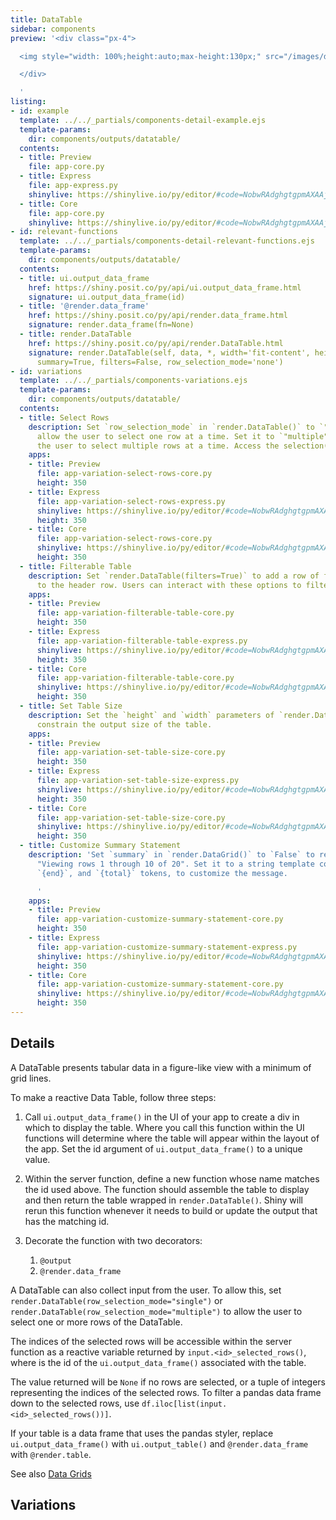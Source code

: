 ```yaml
---
title: DataTable
sidebar: components
preview: '<div class="px-4">

  <img style="width: 100%;height:auto;max-height:130px;" src="/images/datatable.png">

  </div>

  '
listing:
- id: example
  template: ../../_partials/components-detail-example.ejs
  template-params:
    dir: components/outputs/datatable/
  contents:
  - title: Preview
    file: app-core.py
  - title: Express
    file: app-express.py
    shinylive: https://shinylive.io/py/editor/#code=NobwRAdghgtgpmAXAAjFADugdOgnmAGlQGMB7CAFzkqVQDMAnUmZdKAG3gfWoHMBXAJYQAzskEx0pBhWTtSUACYB9HhAHCRAHQiNmyEQAthucZOmyG1RXAY69LIyaxwAHuisixEqTORCdHTUNUWQAXjkFFWChUQAKAEpAiCEsQwAmOK0wAAUOLmQcvljtMCSIZIABKwgbBixFKAooZUZYOGRkAGJkAB5enRs6VmLNZUU6RMQdTs6rCn4GCGQauqwAESaoABUoACN2ODiYzQTOnv6dQlQKXB5aMCpXCjAAXwBdIA
  - title: Core
    file: app-core.py
    shinylive: https://shinylive.io/py/editor/#code=NobwRAdghgtgpmAXAAjFADugdOgnmAGlQGMB7CAFzkqVQDMAnUmZdKAG3gfWoHMBXAJYQAzskEx0pBhWTtSUACYB9HhAHCRAHQiNmyEQAthucZOmyAgpiINqiuAyJCdOtRtHIAvHIUr3QqIAFACUrtCYykLeyEI4ULxwynTsQopBOshZsYJYhgBMGWAAChxcyMV8gdpgIQSZ2XGk-BToLcqKUBRQyQywcEUBmh10WrVEyADEyAA8MzphEOEOdAaOAG6OQcJtFETNrS1EInAiIoLkIYgNWQACdhAODFid3b39WdNzN8grrFXDRR0ULXCDZcHIOwUfgMMEPJ5YAAiXSgABUoAAjdgDIaiEKfWbzJbEjDoGLWdBBUlRQTHDaORaEVAUXA8WhgKgADwoYAAvgBdIA
- id: relevant-functions
  template: ../../_partials/components-detail-relevant-functions.ejs
  template-params:
    dir: components/outputs/datatable/
  contents:
  - title: ui.output_data_frame
    href: https://shiny.posit.co/py/api/ui.output_data_frame.html
    signature: ui.output_data_frame(id)
  - title: '@render.data_frame'
    href: https://shiny.posit.co/py/api/render.data_frame.html
    signature: render.data_frame(fn=None)
  - title: render.DataTable
    href: https://shiny.posit.co/py/api/render.DataTable.html
    signature: render.DataTable(self, data, *, width='fit-content', height='500px',
      summary=True, filters=False, row_selection_mode='none')
- id: variations
  template: ../../_partials/components-variations.ejs
  template-params:
    dir: components/outputs/datatable/
  contents:
  - title: Select Rows
    description: Set `row_selection_mode` in `render.DataTable()` to `"single"` to
      allow the user to select one row at a time. Set it to `"multiple"` to allow
      the user to select multiple rows at a time. Access the selection(s) as `input.<id>_selected_rows()`.
    apps:
    - title: Preview
      file: app-variation-select-rows-core.py
      height: 350
    - title: Express
      file: app-variation-select-rows-express.py
      shinylive: https://shinylive.io/py/editor/#code=NobwRAdghgtgpmAXAAjFADugdOgnmAGlQGMB7CAFzkqVQDMAnUmZdKAG3gfWoHMBXAJYQAzskEx0pBhWTtSUACYB9HhAHCRAHQiNmyEQAthucZOmyG1RXAY69LIyaxwAHuisixEqTPER0fgoiIR0dNQ1RZABeOQUVCKFRAAoASjCIISxDACZkrTAABQ4uZEK+JO0wdIgMgAErCBsGLFCmuDpkJgB3ETTEHWQhrtJemP9AihwKzWVFOmUROHY4YioVHr7UoYBiZAAefcHhpZW1uEVxgqICrAArUmFkkQoGZMFtumlxfwMLC+Sm1S20EnU2yGWS2QBQAcuQ4AVjkMrBR+AwIMg6AUAEqjMSnVbrFAgAnnRQAX0RtWpDWstiwiigFCgykYsAR7U6iVm836SK6cFR6IF7RaABEmVAACpQABGK2S3NERB6i2WhME5GUMFINmiBREwl4KwK22Qe0OOkIqAouB4tDAVFcFDA5IAukA
      height: 350
    - title: Core
      file: app-variation-select-rows-core.py
      shinylive: https://shinylive.io/py/editor/#code=NobwRAdghgtgpmAXAAjFADugdOgnmAGlQGMB7CAFzkqVQDMAnUmZdKAG3gfWoHMBXAJYQAzskEx0pBhWTtSUACYB9HhAHCRAHQiNmyEQAthucZOmyAgpiINqiuAyJCdOtRtHIAvHIUr3QqIAFACUrtCYykLeyEI4ULxwynTsQopBOshZsYJYhgBMGWAAChxcyMV8gdpgIQSZ2XGk-BToLVGCRUwA7jV1DVlNLW0UyopQFFDJDLBwRQGaY3RatfUQYRDhDnQGjgBujkHCI0TNrS1EInAiIoLkIYgDyAACdhAODFjjk9OzT9usKqLRR0UKPCDZSHIOwUfgMCFvD5YAAiEygABUoAAjdhzBaiWykbrKK644gUO4QZQwUgOLwrW7qXErEJZADEyAAPJzwpDXvZHFgXBDsgCeiIwU9IeKYscWjggaIliS4GSqCpxaF2VyeSKobs1XBFDEVkQVlgAFakYRBEQUBhHVl0aTicQQkQWI1BcUhVmCHYy1VXZArABy5DgKyl2RhcIhyzAACUiWJSXByUaUCA0xnFABfKObIsYdAxazoIIljqXfaODaEVAUXA8WhgKgADwoYDzAF0gA
      height: 350
  - title: Filterable Table
    description: Set `render.DataTable(filters=True)` to add a row of filter options
      to the header row. Users can interact with these options to filter the table.
    apps:
    - title: Preview
      file: app-variation-filterable-table-core.py
      height: 350
    - title: Express
      file: app-variation-filterable-table-express.py
      shinylive: https://shinylive.io/py/editor/#code=NobwRAdghgtgpmAXAAjFADugdOgnmAGlQGMB7CAFzkqVQDMAnUmZdKAG3gfWoHMBXAJYQAzskEx0pBhWTtSUACYB9HhAHCRAHQiNmyEQAthucZOmyG1RXAY69LIyaxwAHuisixEqTORCdHTUNUWQAXjkFFWChUQAKAEpAiCEsQwAmOK0wAAUOLmQcvljtMCSIZIABKwgbBixFKAooZUZYOB0bOlZizWVFOkTEHWRR5CsKfgYIcetbLAARJqgAFSgAI3Y4OJjNIjpBdioGETCVhn44BNGAYmQAHnudQlQKXB5aMCpXCjAAXwAukA
      height: 350
    - title: Core
      file: app-variation-filterable-table-core.py
      shinylive: https://shinylive.io/py/editor/#code=NobwRAdghgtgpmAXAAjFADugdOgnmAGlQGMB7CAFzkqVQDMAnUmZdKAG3gfWoHMBXAJYQAzskEx0pBhWTtSUACYB9HhAHCRAHQiNmyEQAthucZOmyAgpiINqiuAyJCdOtRtHIAvHIUr3QqIAFACUrtCYykLeyEI4ULxwynTsQopBOshZsYJYhgBMGWAAChxcyMV8gdpgIQSZ2XGk-BToLcqKUBRQyQywcEUBmh10WrX1EGEQ4Q50Bo4Abo5Bwm0URM2tLUQicCIiguQhiA1ZAAJ2EA4MWJ3dvf2nyLOsVcOKdKEnENm-yHYUfgMH6Xa5YAAiXSgABUoAAjdgDIaiIh0QTsKgMEReaEMfhwEJZADEyAAPKTwjoMOgYtZ0EFqVFBDtFo4poRUBRcDxaGAqAAPChgAC+AF0gA
      height: 350
  - title: Set Table Size
    description: Set the `height` and `width` parameters of `render.DataTable()` to
      constrain the output size of the table.
    apps:
    - title: Preview
      file: app-variation-set-table-size-core.py
      height: 350
    - title: Express
      file: app-variation-set-table-size-express.py
      shinylive: https://shinylive.io/py/editor/#code=NobwRAdghgtgpmAXAAjFADugdOgnmAGlQGMB7CAFzkqVQDMAnUmZdKAG3gfWoHMBXAJYQAzskEx0pBhWTtSUACYB9HhAHCRAHQiNmyEQAthucZOmyG1RXAY69LIyaxwAHuisixEqTORCdHTUNUWQAXjkFFWChUQAKAEpAiCEsQwAmOK0wAAUOLmQcvljtMCSIZIABKwgbBixFKAooZUZYOB0bOlZizWVFOkTEHWRR5CsKfgYIcetbLAARJqgAFSgAI3Y4OJjNIgB3QUUKQzDsgGYABkv0V2yiQzhBXkMKM7B0gFYbu7LRgGJkAAeIE6QioCi4Hi0MBUVwUMAAXwAukA
      height: 350
    - title: Core
      file: app-variation-set-table-size-core.py
      shinylive: https://shinylive.io/py/editor/#code=NobwRAdghgtgpmAXAAjFADugdOgnmAGlQGMB7CAFzkqVQDMAnUmZdKAG3gfWoHMBXAJYQAzskEx0pBhWTtSUACYB9HhAHCRAHQiNmyEQAthucZOmyAgpiINqiuAyJCdOtRtHIAvHIUr3QqIAFACUrtCYykLeyEI4ULxwynTsQopBOshZsYJYhgBMGWAAChxcyMV8gdpgIQSZ2XGk-BToLcqKUBRQyQywcEUBmh10WrX1EGEQ4Q50Bo4Abo5Bwm0URM2tLUQicCIiguQhiA1ZAAJ2EA4MWJ3dvf2nyLOsVcOKdKEnENm-yHYUfgMH6Xa5YAAiXSgABUoAAjdgDIaiIgAd0Eigohi8YwAzAAGfHoAAeYyIhjggl4hgoOLA+QArETSbUsgBiZAAHk54R0GHQMWs6CC-Kigh2i0cU0IqAouB4tDAVGJFDAAF8ALpAA
      height: 350
  - title: Customize Summary Statement
    description: 'Set `summary` in `render.DataGrid()` to `False` to remove the statement
      "Viewing rows 1 through 10 of 20". Set it to a string template containing `{start}`,
      `{end}`, and `{total}` tokens, to customize the message.

      '
    apps:
    - title: Preview
      file: app-variation-customize-summary-statement-core.py
      height: 350
    - title: Express
      file: app-variation-customize-summary-statement-express.py
      shinylive: https://shinylive.io/py/editor/#code=NobwRAdghgtgpmAXAAjFADugdOgnmAGlQGMB7CAFzkqVQDMAnUmZdKAG3gfWoHMBXAJYQAzskEx0pBhWTtSUACYB9HhAHCRAHQiNmyEQAthucZOmyG1RXAY69LIyaxwAHuisixEqTORCdHTUNUWQAXjkFFWChUQAKAEpAiCEsQwAmOK0wAAUOLmQcvljtMCSIZIABKwgbBixFKAooZUZYOB0bOlZizWVFOkTEHWRR5CsKfgYIcetbLAARJqgAFSgAI3Y4LJmxvZjNAhG9sZF+GBgoBlww7IA1QWtSZDpBdigxEBFmmQBfZCgyBA1n+NiBFFIzXYv2yRGQAGJkAAeJHHUblQioCi4Hi0MBUVwUMC-AC6QA
      height: 350
    - title: Core
      file: app-variation-customize-summary-statement-core.py
      shinylive: https://shinylive.io/py/editor/#code=NobwRAdghgtgpmAXAAjFADugdOgnmAGlQGMB7CAFzkqVQDMAnUmZdKAG3gfWoHMBXAJYQAzskEx0pBhWTtSUACYB9HhAHCRAHQiNmyEQAthucZOmyAgpiINqiuAyJCdOtRtHIAvHIUr3QqIAFACUrtCYykLeyEI4ULxwynTsQopBOshZsYJYhgBMGWAAChxcyMV8gdpgIQSZ2XGk-BToLcqKUBRQyQywcEUBmh10WrX1EGEQ4Q50Bo4Abo5Bwm0URM2tLUQicCIiguQhiA1ZAAJ2EA4MWJ3dvf2nyLOsVcOKdKEnENm-yHYUfgMH6Xa5YAAiXSgABUoAAjdgDJ5-bJDUQTFEokT8GAwKAMXBeMYANUE9lIyDognYUDEIBE3RkAF9kFBkCB7CyHOyKKRuuwmWMiMgAMTIAA84uR2Sm4Qw6Bi1nQQXlUUEO0WjimhFQFFwPFoYCoAA8KGAmQBdIA
      height: 350
---
```


:::{#example}
:::

:::{#relevant-functions}
:::

## Details

A DataTable presents tabular data in a figure-like view with a minimum of grid lines.

To make a reactive Data Table, follow three steps:

  1. Call `ui.output_data_frame()` in the UI of your app to create a div in which to display the table. Where you call this function within the UI functions will determine where the table will appear within the layout of the app. Set the id argument of `ui.output_data_frame()` to a unique value.

  2. Within the server function, define a new function whose name matches the id used above. The function should assemble the table to display and then return the table wrapped in `render.DataTable()`. Shiny will rerun this function whenever it needs to build or update the output that has the matching id.

  3. Decorate the function with two decorators:

      1. `@output`
      2. `@render.data_frame`

A DataTable can also collect input from the user. To allow this, set `render.DataTable(row_selection_mode="single")` or `render.DataTable(row_selection_mode="multiple")` to allow the user to select one or more rows of the DataTable.

The indices of the selected rows will be accessible within the server function as a reactive variable returned by `input.<id>_selected_rows()`, where <id> is the id of the `ui.output_data_frame()` associated with the table.

The value returned will be `None` if no rows are selected, or a tuple of integers representing the indices of the selected rows. To filter a pandas data frame down to the selected rows, use `df.iloc[list(input.<id>_selected_rows())]`.

If your table is a data frame that uses the pandas styler, replace `ui.output_data_frame()` with `ui.output_table()` and `@render.data_frame` with `@render.table`.

See also [Data Grids](../data-grid/index.qmd)

## Variations

:::{#variations}
:::

